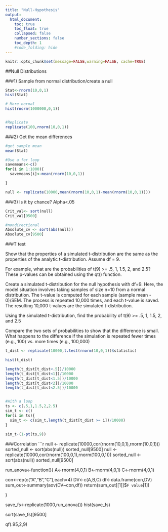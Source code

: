 ```yaml
---
title: "Null-Hypothesis"
output:
  html_document:
    toc: true
    toc_float: true
    collapsed: false
    number_sections: false
    toc_depth: 1
    #code_folding: hide
---
```


```r
knitr::opts_chunk$set(message=FALSE,warning=FALSE, cache=TRUE)
```
##Null Distributions


###1) Sample from normal distribution/create a null
```r
Stat<-rnorm(10,0,1)
hist(Stat)

# More normal
hist(rnorm(1000000,0,1))


#Replicate
replicate(100,rnorm(10,0,1))
```
###2) Get the mean differences
```r

#get sample mean
mean(Stat)

#Use a for loop
savemeans<-c()
for(i in 1:1000){
  savemeans[i]<-mean(rnorm(10,0,1))

}

null <- replicate(10000,mean(rnorm(10,0,1)-mean(rnorm(10,0,1))))                
```
###3) Is it by chance? Alpha<.05
```r

Crit_val<- sort(null)
Crit_val[9500]

#nondirectional
Absolute_cv <- sort(abs(null))
Absolute_cv[9500]
```
###T test

Show that the properties of a simulated t-distribution are the same as the properties of the analytic t-distribution. Assume df = 9.

For example, what are the probabilities of t(9) >= .5, 1, 1.5, 2, and 2.5? These p-values can be obtained using the  qt() function.

Create a simulated t-distribution for the null hypothesis with df=9. Here, the model situation involves taking samples of size n=10 from a normal distribution. The t-value is computed for each sample (sample mean - 0)/SEM. The process is repeated 10,000 times, and each t-value is saved. The resulting 10,000 t-values are the simulated t-distribution.

Using the simulated t-distribution, find the probability of t(9) >= .5, 1, 1.5, 2, and 2.5

Compare the two sets of probabilities to show that the difference is small. What happens to the difference if the simulation is repeated fewer times (e.g., 100) vs. more times (e.g., 100,000)
```r
t_dist <- replicate(10000,t.test(rnorm(10,0,1))$statistic)

hist(t_dist)

length(t_dist[t_dist<.5])/10000
length(t_dist[t_dist<1])/10000
length(t_dist[t_dist<1.5])/10000
length(t_dist[t_dist<2])/10000
length(t_dist[t_dist<2.5])/10000


#With a loop
ts <- c(.5,1,1.5,2,2.5)
sim_t <- c()
for(i in ts){
  sim_t <- c(sim_t,length(t_dist[t_dist >= i])/10000)
}
  
sim_t-(1-pt(ts,9))
```
###Correlation
```r
null <- replicate(10000,cor(rnorm(10,0,1),rnorm(10,0,1)))
sorted_null <- sort(abs(null))
sorted_null[9500]
null <- replicate(10000,cor(rnorm(100,0,1),rnorm(100,0,1)))
sorted_null <- sort(abs(null))
sorted_null[9500]

run_anova<-function(){
  A<-rnorm(4,0,1)
  B<-rnorm(4,0,1)
  C<-rnorm(4,0,1)
  
  
con<-rep(c("A","B","C"),each=4)
DV<-c(A,B,C)
df<-data.frame(con,DV)
sum_out<-summary(aov(DV~con,df))
return(sum_out[[1]]$`F value`[1])

}

save_fs<-replicate(1000,run_anova())
hist(save_fs)

sort(save_fs)[9500]

qf(.95,2,9)
